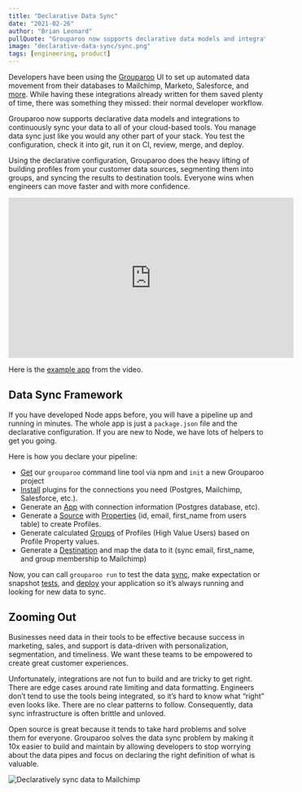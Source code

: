 ```yaml
---
title: "Declarative Data Sync"
date: "2021-02-26"
author: "Brian Leonard"
pullQuote: "Grouparoo now supports declarative data models and integrations to continuously sync your data to all of your cloud-based tools. You manage data sync just like you would any other part of your stack."
image: "declarative-data-sync/sync.png"
tags: [engineering, product]
---
```


Developers have been using the [Grouparoo](https://www.grouparoo.com) UI to set up automated data movement from their databases to Mailchimp, Marketo, Salesforce, and [more](https://www.grouparoo.com/integrations). While having these integrations already written for them saved plenty of time, there was something they missed: their normal developer workflow.

Grouparoo now supports declarative data models and integrations to continuously sync your data to all of your cloud-based tools. You manage data sync just like you would any other part of your stack. You test the configuration, check it into git, run it on CI, review, merge, and deploy.

Using the declarative configuration, Grouparoo does the heavy lifting of building profiles from your customer data sources, segmenting them into groups, and syncing the results to destination tools. Everyone wins when engineers can move faster and with more confidence.

<p className="video-responsive">
  <iframe
    width="560"
    height="315"
    src="https://www.youtube.com/embed/MqP-rgo86yk"
    frameBorder="0"
    allow="accelerometer; autoplay; clipboard-write; encrypted-media; gyroscope; picture-in-picture"
    allowFullScreen
  ></iframe>
</p>

Here is the [example app](https://github.com/grouparoo/app-example-config) from the video.

## Data Sync Framework

If you have developed Node apps before, you will have a pipeline up and running in minutes. The whole app is just a `package.json` file and the declarative configuration. If you are new to Node, we have lots of helpers to get you going.

Here is how you declare your pipeline:

- [Get](https://www.grouparoo.com/docs/installation#step-2-pick-an-installation-method) our `grouparoo` command line tool via npm and `init` a new Grouparoo project
- [Install](https://www.grouparoo.com/docs/installation/plugins#installing-a-plugin) plugins for the connections you need (Postgres, Mailchimp, Salesforce, etc.).
- Generate an [App](https://www.grouparoo.com/docs/config/apps/community) with connection information (Postgres database, etc).
- Generate a [Source](https://www.grouparoo.com/docs/config/sources/community) with [Properties](https://www.grouparoo.com/docs/config/properties/community) (id, email, first_name from users table) to create Profiles.
- Generate calculated [Groups](https://www.grouparoo.com/docs/config/groups/community) of Profiles (High Value Users) based on Profile Property values.
- Generate a [Destination](https://www.grouparoo.com/docs/config/destinations/community) and map the data to it (sync email, first_name, and group membership to Mailchimp)

Now, you can call `grouparoo run` to test the data [sync](https://www.grouparoo.com/docs/running), make expectation or snapshot [tests](https://www.grouparoo.com/docs/running/testing), and [deploy](https://www.grouparoo.com/docs/deployment) your application so it’s always running and looking for new data to sync.

## Zooming Out

Businesses need data in their tools to be effective because success in marketing, sales, and support is data-driven with personalization, segmentation, and timeliness. We want these teams to be empowered to create great customer experiences.

Unfortunately, integrations are not fun to build and are tricky to get right. There are edge cases around rate limiting and data formatting. Engineers don’t tend to use the tools being integrated, so it’s hard to know what “right” even looks like. There are no clear patterns to follow. Consequently, data sync infrastructure is often brittle and unloved.

Open source is great because it tends to take hard problems and solve them for everyone. Grouparoo solves the data sync problem by making it 10x easier to build and maintain by allowing developers to stop worrying about the data pipes and focus on declaring the right definition of what is valuable.

<Image
  centered
  alt="Declaratively sync data to Mailchimp"
  src="declarative-data-sync/sync.png"
  width={600}
  height={338}
/>
